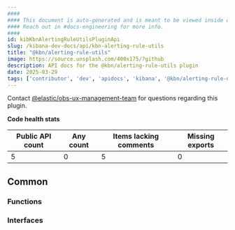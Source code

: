 ```yaml
---
####
#### This document is auto-generated and is meant to be viewed inside our experimental, new docs system.
#### Reach out in #docs-engineering for more info.
####
id: kibKbnAlertingRuleUtilsPluginApi
slug: /kibana-dev-docs/api/kbn-alerting-rule-utils
title: "@kbn/alerting-rule-utils"
image: https://source.unsplash.com/400x175/?github
description: API docs for the @kbn/alerting-rule-utils plugin
date: 2025-03-29
tags: ['contributor', 'dev', 'apidocs', 'kibana', '@kbn/alerting-rule-utils']
---
```




Contact [@elastic/obs-ux-management-team](https://github.com/orgs/elastic/teams/obs-ux-management-team) for questions regarding this plugin.

**Code health stats**

| Public API count  | Any count | Items lacking comments | Missing exports |
|-------------------|-----------|------------------------|-----------------|
| 5 | 0 | 5 | 0 |

## Common

### Functions
<DocDefinitionList data={kbnAlertingRuleUtilsObj.common.functions}/>

### Interfaces
<DocDefinitionList data={kbnAlertingRuleUtilsObj.common.interfaces}/>

